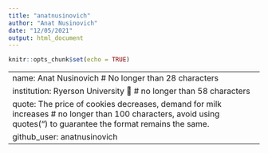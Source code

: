 ```yaml
---
title: "anatnusinovich"
author: "Anat Nusinovich"
date: "12/05/2021"
output: html_document
---
```


```r
knitr::opts_chunk$set(echo = TRUE)
```

---
name: Anat Nusinovich # No longer than 28 characters
institution: Ryerson University 🚩 # no longer than 58 characters
quote: The price of cookies decreases, demand for milk increases # no longer than 100 characters, avoid using quotes(") to guarantee the format remains the same.
github_user: anatnusinovich
---

